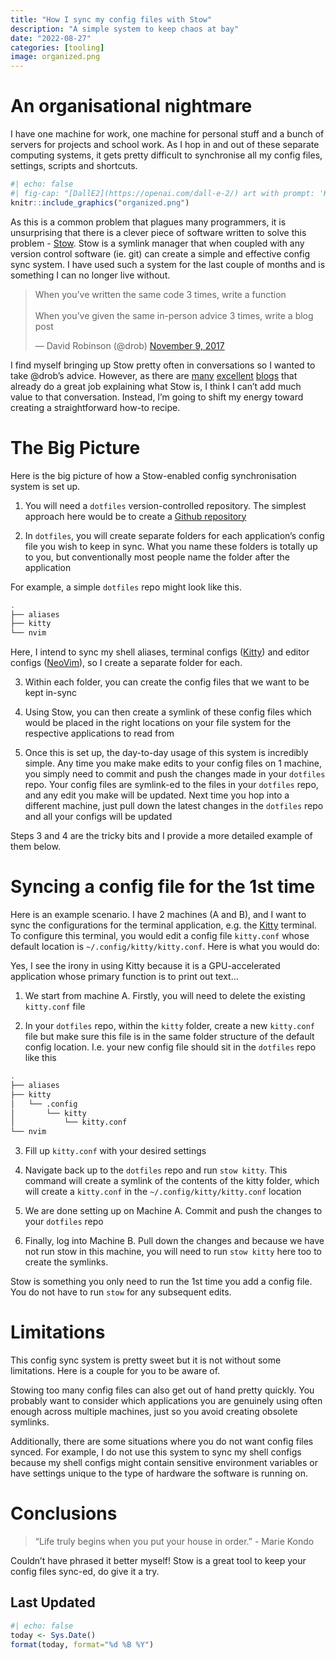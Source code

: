 ```yaml
---
title: "How I sync my config files with Stow"
description: "A simple system to keep chaos at bay"
date: "2022-08-27"
categories: [tooling]
image: organized.png
---
```

# An organisational nightmare
I have one machine for work, one machine for personal stuff and a bunch of servers for projects and school work. As I hop in and out of these separate computing systems, it gets pretty difficult to synchronise all my config files, settings, scripts and shortcuts.

```r
#| echo: false
#| fig-cap: "[DallE2](https://openai.com/dall-e-2/) art with prompt: 'Keeping things organized across multiple machines, digital art' "
knitr::include_graphics("organized.png")
```

As this is a common problem that plagues many programmers, it is unsurprising that there is a clever piece of software written to solve this problem - [Stow](https://www.gnu.org/software/stow/). Stow is a symlink manager that when coupled with any version control software (ie. git) can create a simple and effective config sync system. I have used such a system for the last couple of months and is something I can no longer live without. 

<blockquote class="twitter-tweet"><p lang="en" dir="ltr">When you’ve written the same code 3 times, write a function<br><br>When you’ve given the same in-person advice 3 times, write a blog post</p>&mdash; David Robinson (@drob) <a href="https://twitter.com/drob/status/928447584712253440?ref_src=twsrc%5Etfw">November 9, 2017</a></blockquote> <script async src="https://platform.twitter.com/widgets.js" charset="utf-8"></script>

I find myself bringing up Stow pretty often in conversations so I wanted to take @drob's advice.
However, as there are [many](https://dr563105.github.io/blog/manage-dotfiles-with-gnu-stow/) [excellent](https://alexpearce.me/2016/02/managing-dotfiles-with-stow/) [blogs](https://venthur.de/2021-12-19-managing-dotfiles-with-stow.html) that already do a great job explaining what Stow is, I think I can't add much value to that conversation. Instead, I'm going to shift my energy toward creating a straightforward how-to recipe. 

# The Big Picture
Here is the big picture of how a Stow-enabled config synchronisation system is set up.

1. You will need a `dotfiles` version-controlled repository. The simplest approach here would be to create a [Github repository](https://docs.github.com/en/get-started/quickstart/create-a-repo)

2. In `dotfiles`, you will create separate folders for each application's config file you wish to keep in sync. What you name these folders is totally up to you, but conventionally most people name the folder after the application 

For example, a simple `dotfiles` repo might look like this.
```bash
.
├── aliases
├── kitty
└── nvim
```
Here, I intend to sync my shell aliases, terminal configs ([Kitty](https://sw.kovidgoyal.net/kitty/)) and editor configs ([NeoVim](https://neovim.io/)), so I create a separate folder for each.

3. Within each folder, you can create the config files that we want to be kept in-sync

4. Using Stow, you can then create a symlink of these config files which would be placed in the right locations on your file system for the respective applications to read from

5. Once this is set up, the day-to-day usage of this system is incredibly simple. Any time you make make edits to your config files on 1 machine, you simply need to commit and push the changes made in your `dotfiles` repo. Your config files are symlink-ed to the files in your `dotfiles` repo, and any edit you make will be updated. Next time you hop into a different machine, just pull down the latest changes in the `dotfiles` repo and all your configs will be updated

Steps 3 and 4 are the tricky bits and I provide a more detailed example of them below.

# Syncing a config file for the 1st time
Here is an example scenario. I have 2 machines (A and B), and I want to sync the configurations for the terminal application, e.g. the [Kitty](https://sw.kovidgoyal.net/kitty/) terminal. To configure this terminal, you would edit a config file `kitty.conf` whose default location is `~/.config/kitty/kitty.conf`. Here is what you would do:

:::{.column-margin}
Yes, I see the irony in using Kitty because it is a GPU-accelerated application whose primary function is to print out text...
:::

1. We start from machine A. Firstly, you will need to delete the existing `kitty.conf` file

2. In your `dotfiles` repo, within the `kitty` folder, create a new `kitty.conf` file but make sure this file is in the same folder structure of the default config location. I.e. your new config file should sit in the `dotfiles` repo like this
```bash
.
├── aliases
├── kitty
│   └── .config
│       └── kitty
│           └── kitty.conf
└── nvim
```

3. Fill up `kitty.conf` with your desired settings

4. Navigate back up to the `dotfiles` repo and run `stow kitty`. This command will create a symlink of the contents of the kitty folder, which will create a `kitty.conf` in the `~/.config/kitty/kitty.conf` location

5. We are done setting up on Machine A. Commit and push the changes to your `dotfiles` repo

6. Finally, log into Machine B. Pull down the changes and because we have not run stow in this machine, you will need to run `stow kitty` here too to create the symlinks.

Stow is something you only need to run the 1st time you add a config file. You do not have to run `stow` for any subsequent edits.

# Limitations

This config sync system is pretty sweet but it is not without some limitations. Here is a couple for you to be aware of.

Stowing too many config files can also get out of hand pretty quickly. You probably want to consider which applications you are genuinely using often enough across multiple machines, just so you avoid creating obsolete symlinks.

Additionally, there are some situations where you do not want config files synced. For example, I do not use this system to sync my shell configs because my shell configs might contain sensitive environment variables or have settings unique to the type of hardware the software is running on.

# Conclusions
> “Life truly begins when you put your house in order.”
> - Marie Kondo

Couldn't have phrased it better myself! Stow is a great tool to keep your config files sync-ed, do give it a try.

## Last Updated {.appendix}
```r
#| echo: false
today <- Sys.Date()
format(today, format="%d %B %Y")
```